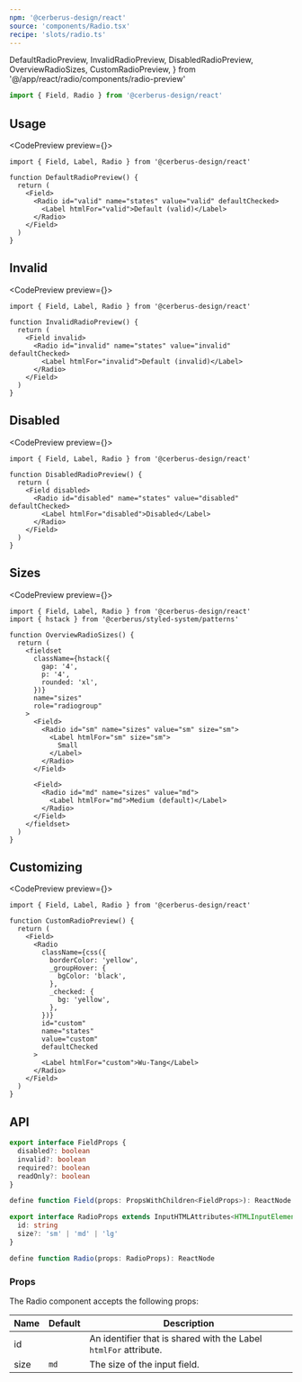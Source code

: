 ```yaml
---
npm: '@cerberus-design/react'
source: 'components/Radio.tsx'
recipe: 'slots/radio.ts'
---
```


  DefaultRadioPreview,
  InvalidRadioPreview,
  DisabledRadioPreview,
  OverviewRadioSizes,
  CustomRadioPreview,
} from '@/app/react/radio/components/radio-preview'

```ts
import { Field, Radio } from '@cerberus-design/react'
```

## Usage

<CodePreview preview={<DefaultRadioPreview />}>
```tsx title="valid-radio.tsx" {7}
import { Field, Label, Radio } from '@cerberus-design/react'

function DefaultRadioPreview() {
  return (
    <Field>
      <Radio id="valid" name="states" value="valid" defaultChecked>
        <Label htmlFor="valid">Default (valid)</Label>
      </Radio>
    </Field>
  )
}
```
</CodePreview>

## Invalid

<CodePreview preview={<InvalidRadioPreview />}>
```tsx title="invalid-radio.tsx" {5}
import { Field, Label, Radio } from '@cerberus-design/react'

function InvalidRadioPreview() {
  return (
    <Field invalid>
      <Radio id="invalid" name="states" value="invalid" defaultChecked>
        <Label htmlFor="invalid">Default (invalid)</Label>
      </Radio>
    </Field>
  )
}
```
</CodePreview>

## Disabled

<CodePreview preview={<DisabledRadioPreview />}>
```tsx title="search-input.tsx" {5}
import { Field, Label, Radio } from '@cerberus-design/react'

function DisabledRadioPreview() {
  return (
    <Field disabled>
      <Radio id="disabled" name="states" value="disabled" defaultChecked>
        <Label htmlFor="disabled">Disabled</Label>
      </Radio>
    </Field>
  )
}
```
</CodePreview>

## Sizes

<CodePreview preview={<OverviewRadioSizes />}>
```tsx title="radio-sizes.tsx" {13,17,24}
import { Field, Label, Radio } from '@cerberus-design/react'
import { hstack } from '@cerberus/styled-system/patterns'

function OverviewRadioSizes() {
  return (
    <fieldset
      className={hstack({
        gap: '4',
        p: '4',
        rounded: 'xl',
      })}
      name="sizes"
      role="radiogroup"
    >
      <Field>
        <Radio id="sm" name="sizes" value="sm" size="sm">
          <Label htmlFor="sm" size="sm">
            Small
          </Label>
        </Radio>
      </Field>

      <Field>
        <Radio id="md" name="sizes" value="md">
          <Label htmlFor="md">Medium (default)</Label>
        </Radio>
      </Field>
    </fieldset>
  )
}
```
</CodePreview>

## Customizing

<CodePreview preview={<CustomRadioPreview />}>
```tsx title="custom-radio.tsx"
import { Field, Label, Radio } from '@cerberus-design/react'

function CustomRadioPreview() {
  return (
    <Field>
      <Radio
        className={css({
          borderColor: 'yellow',
          _groupHover: {
            bgColor: 'black',
          },
          _checked: {
            bg: 'yellow',
          },
        })}
        id="custom"
        name="states"
        value="custom"
        defaultChecked
      >
        <Label htmlFor="custom">Wu-Tang</Label>
      </Radio>
    </Field>
  )
}
```
</CodePreview>

## API

<NoteAdmonition description="The Radio component must be used within a Field provider." />

```ts showLineNumbers=false
export interface FieldProps {
  disabled?: boolean
  invalid?: boolean
  required?: boolean
  readOnly?: boolean
}

define function Field(props: PropsWithChildren<FieldProps>): ReactNode
```

```ts showLineNumbers=false
export interface RadioProps extends InputHTMLAttributes<HTMLInputElement> {
  id: string
  size?: 'sm' | 'md' | 'lg'
}

define function Radio(props: RadioProps): ReactNode
```

### Props

The Radio component accepts the following props:

| Name     | Default | Description                                                   |
| -------- | ------- | ------------------------------------------------------------- |
| id   |    |  An identifier that is shared with the Label `htmlFor` attribute.        |
| size   | `md`   |  The size of the input field.        |
